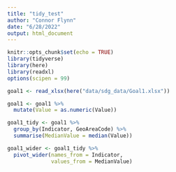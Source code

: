 ```yaml
---
title: "tidy_test"
author: "Connor Flynn"
date: "6/28/2022"
output: html_document
---
```


```r
knitr::opts_chunk$set(echo = TRUE)
library(tidyverse)
library(here)
library(readxl)
options(scipen = 99)
```

```r
goal1 <- read_xlsx(here("data/sdg_data/Goal1.xlsx"))

```

```r
goal1 <- goal1 %>% 
  mutate(Value = as.numeric(Value))
```


```r
goal1_tidy <- goal1 %>% 
  group_by(Indicator, GeoAreaCode) %>% 
  summarise(MedianValue = median(Value))
```

```r
goal1_wider <- goal1_tidy %>% 
  pivot_wider(names_from = Indicator,
              values_from = MedianValue)
```

